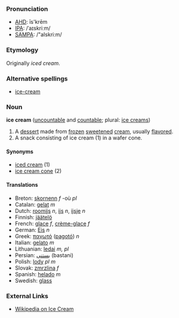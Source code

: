 ===Pronunciation===
*[[AHD]]: īs'krēm
*[[IPA]]: /ˈaɪskriːm/
*[[SAMPA]]: /"aIskri:m/

===Etymology===

Originally ''iced cream''.

===Alternative spellings===
*[[ice-cream]]

===Noun===
'''ice cream''' ([[uncountable]] and [[countable]]; plural: [[ice creams]])

# A [[dessert]] made from [[frozen]] [[sweeten]]ed [[cream]], usually [[flavor]]ed.
# A snack consisting of ice cream (1) in a wafer cone.

====Synonyms====
*[[iced cream]] (1)
*[[ice cream cone]] (2)

====Translations====
*Breton: [[skornenn]] ''f'' -où ''pl''
*Catalan: [[gelat]] ''m''
*Dutch: [[roomijs]] ''n'', [[ijs]] ''n'', [[ijsje]] ''n''
*Finnish: [[jäätelö]]
*French: [[glace]] ''f'', [[crème-glace]] ''f''
*German: [[Eis]] ''n''
*Greek: [[παγωτό]] ([[pagotó]]) ''n''
*Italian: [[gelato]] ''m''
*Lithuanian: [[ledai]] ''m, pl''
*Persian: [[بستنی]] (bastani)
*Polish: [[lody]] ''pl m''
*Slovak: [[zmrzlina#Slovak|zmrzlina]] ''f''
*Spanish: [[helado]] ''m''
*Swedish: [[glass]]

===External Links===

*[[wikipedia:en:Ice Cream|Wikipedia on Ice Cream]]